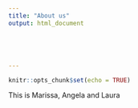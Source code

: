 ```yaml
---
title: "About us"
output: html_document





---
```


```r
knitr::opts_chunk$set(echo = TRUE)
```

This is Marissa, Angela and Laura